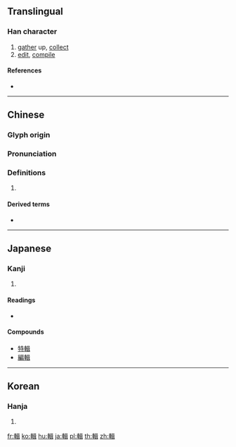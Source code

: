 {{character info/new}}
{{also|辑}}
==Translingual==

===Han character===
{{Han char|rn=159|rad=車|as=09|sn=16|four=56041|canj=JJRSJ}}

# [[gather]] up, [[collect]]
# [[edit]], [[compile]]

====References====
* {{Han ref|kx=1246.050|dkj=38420|dj=1723.140|hdz=53544.040|uh=8F2F|ud=36655|bh=BFE8|bd=49128}}

----

==Chinese==
{{zh-forms|s=辑}}

===Glyph origin===
{{Han etym}}

===Pronunciation===
{{zh-pron
|m=jí
|c=cap1
|h=pfs=si̍p
|md=
|mn=
|w=
|mc=y
|oc=y
|cat=
}}

===Definitions===
{{zh-hanzi}}

# {{rfdef|lang=zh}}

====Derived terms====
* {{zh-l|專輯}}

----

==Japanese==

===Kanji===
{{ja-kanji|grade=|rs=車09}}

# {{defn|lang=ja|sort=車09}}

====Readings====
* {{ja-readings|on=[[しゅう]] (shū)|kun=[[あつめる]] (atsumeru), [[やわらぐ]] (yawaragu)|nanori=}}

====Compounds====
* [[特輯]]
* [[編輯]]

----

==Korean==

===Hanja===
{{ko-hanja|hangeul=[[집]]|eumhun=|rv=jip|mr=chip|y=cip}}

# {{defn|lang=ko|sort=車09}}

[[fr:輯]]
[[ko:輯]]
[[hu:輯]]
[[ja:輯]]
[[pl:輯]]
[[th:輯]]
[[zh:輯]]